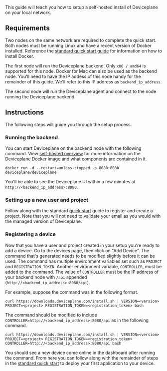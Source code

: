 
<Docs title="Self-hosted Local Setup">

This guide will teach you how to setup a self-hosted install of Deviceplane on your local network.

## Requirements

Two nodes on the same network are required to complete the quick start. Both nodes must be running Linux and have a recent version of Docker installed. Reference the [standard quick start guide](/docs/quick-start) for information on how to install Docker.

The first node will run the Deviceplane backend. Only `x86 / amd64` is supported for this node. Docker for Mac can also be used as the backend node. You'll need to have the IP addess of this node handy for the remainder of this guide. We'll refer to this IP address as `backend_ip_address`.

The second node will run the Deviceplane agent and connect to the node running the Deviceplane backend.

## Instructions

The following steps will guide you through the setup process.

### Running the backend

You can start Deviceplane on the backend node with the following command. View [self-hosted overview](/docs/self-hosted) for more information on the Deviceplane Docker image and what components are contained in it.

```
docker run -d --restart=unless-stopped -p 8080:8080 deviceplane/deviceplane
```

You'll be able to see the Deviceplane UI within a few minutes at `http://<backend_ip_address>:8080`.

### Setting up a new user and project

Follow along with the standard [quick start](/docs/quick-start) guide to register and create a project. Note that you will not need to validate your email as you would with the managed version of Deviceplane.

### Registering a device

Now that you have a user and project created in your setup you're ready to add a device. Go to the devices page, then click on "Add Device". The command that's generated needs to be modified slightly before it can be used. The command has multiple environment variables set such as `PROJECT` and `REGISTRATION_TOKEN`. Another environment variable, `CONTROLLER`, must be added to the command. The value of `CONTROLLER` must be the IP address of your backend node with `/api` appended (`http://<backend_ip_address>:8080/api`).

For example, suppose the command was in the following format.

```shell
curl https://downloads.deviceplane.com/install.sh | VERSION=<version> PROJECT=<project> REGISTRATION_TOKEN=<registration_token> bash
```

The command should be modified to include `CONTROLLER=http://<backend_ip_address>:8080/api` as in the following command.

```shell
curl https://downloads.deviceplane.com/install.sh | VERSION=<version> PROJECT=<project> REGISTRATION_TOKEN=<registration_token> CONTROLLER=http://<backend_ip_address>:8080/api bash
```

You should see a new device come online in the dashboard after running the command. From here you can follow along with the remainder of steps in the [standard quick start](./quick-start) to deploy your first application to your device.

</Docs>
